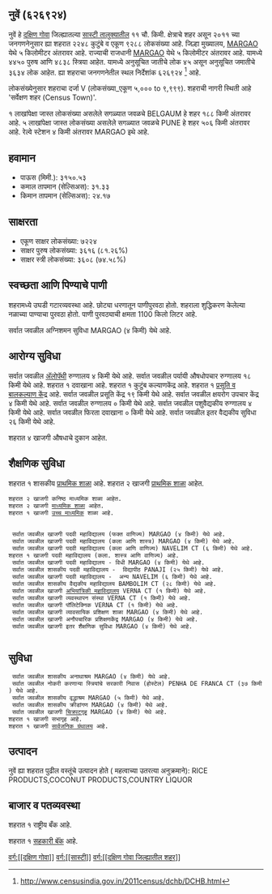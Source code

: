 {{माहितीचौकट भारतीय न्यायक्षेत्र
|प्रकार=शहर 
|जनगणना_स्थलनिर्देशांक=626924
|स्थानिक_नाव=नुवें
|तालुका_नाव=सास्टी
|जिल्हा_नाव=दक्षिण गोवा
|राज्य_नाव =गोवा
|विभाग=
|जिल्हा=[[दक्षिण गोवा]]
|तालुका_नावे =[[सास्टी]]
|जवळचे_शहर =[[BELGAUM]]
|अक्षांश=
|रेखांश=
|शोधक_स्थान =right
|क्षेत्रफळ_एकूण=11
|उंची=
|लोकसंख्या_एकूण=9288
|लोकसंख्या_वर्ष=2011
|लोकसंख्या_घनता=844
|लोकसंख्या_पुरुष=4450
|लोकसंख्या_स्त्री=4838
|लिंग_गुणोत्तर=1087
|अधिकृत_भाषा=[[कोंकणी, मराठी]]
}}

== नुवें (६२६९२४) ==

नुवें हे [[दक्षिण गोवा जिल्हा | दक्षिण गोवा]] जिल्ह्यातल्या [[सास्टी | सास्टी तालुक्यातील]] ११ चौ. किमी. क्षेत्राचे शहर असून २०११ च्या जनगणनेनुसार ह्या शहरात २२४८ कुटुंबे व एकूण ९२८८ लोकसंख्या आहे. जिल्हा मुख्यालय, [[MARGAO]] येथे ५ किलोमीटर अंतरावर आहे. राज्याची राजधानी [[MARGAO]] येथे ५ किलोमीटर अंतरावर आहे.   यामध्ये ४४५० पुरुष आणि ४८३८ स्त्रिया आहेत. यामध्ये अनुसूचित जातीचे लोक ४५ असून अनुसूचित जमातीचे ३६३४ लोक आहेत. ह्या शहराचा जनगणनेतील स्थल निर्देशांक ६२६९२४  <ref>http://www.censusindia.gov.in/2011census/dchb/DCHB.html</ref> आहे.

लोकसंख्येनुसार शहराचा दर्जा V (लोकसंख्या_एकूण ५,००० to ९,९९९).
शहराची नागरी स्थिती आहे 'सर्वेक्षण शहर (Census Town)'.

१ लाखांपेक्षा जास्त लोकसंख्या असलेले सगळ्यात जवळचे BELGAUM हे शहर  १८८ किमी अंतरावर आहे. ५ लाखांपेक्षा जास्त लोकसंख्या असलेले सगळ्यात जवळचे PUNE हे शहर  ५०६ किमी अंतरावर आहे. रेल्वे स्टेशन  ४ किमी अंतरावर MARGAO इथे आहे.


== हवामान ==  
* पाऊस (मिमी.): ३१५०.५३ 
* कमाल तापमान (सेल्सिअस): ३१.३३
* किमान तापमान (सेल्सिअस): २४.१७


== साक्षरता ==  
* एकूण साक्षर लोकसंख्या: ७२२४
* साक्षर पुरुष लोकसंख्या: ३६१६ (८१.२६%)
* साक्षर स्त्री लोकसंख्या: ३६०८ (७४.५८%)


== स्वच्छता आणि पिण्याचे पाणी ==  
शहरामध्ये उघडी गटारव्यवस्था आहे.
छोट्या धरणातून  पाणीपुरवठा होतो. शहराला शुद्धिकरण केलेल्या नळाच्या पाण्याचा पुरवठा होतो. पाणी पुरवठ्याची क्षमता 1100 किलो लिटर आहे.

सर्वात जवळील अग्निशमन सुविधा MARGAO (४ किमी) येथे आहे.


== आरोग्य सुविधा ==
सर्वात जवळील [[अॅलोपॅथी|अ‍ॅलोपॅथी]] रुग्णालय ४ किमी येथे आहे.
सर्वात जवळील पर्यायी औषधोपचार रुग्णालय १८ किमी येथे आहे.
﻿शहरात १ दवाखाना आहे.
﻿शहरात १ कुटुंब कल्याणकेंद्र आहे.
﻿शहरात १ [[प्रसूती| प्रसूति व बालकल्याण केंद्र]] आहे.
सर्वात जवळील प्रसूति केंद्र १९ किमी येथे आहे.
सर्वात जवळील क्षयरोग उपचार केंद्र ४ किमी येथे आहे.
सर्वात जवळील रुग्णालय ० किमी येथे आहे.
सर्वात जवळील पशुवैद्यकीय रुग्णालय ४ किमी येथे आहे.
सर्वात जवळील फिरता दवाखाना ० किमी येथे आहे.
सर्वात जवळील इतर वैद्यकीय सुविधा २६ किमी येथे आहे.



शहरात ४ खाजगी  औषधाचे दुकान आहेत.


== शैक्षणिक सुविधा ==
﻿शहरात १ शासकीय [[प्राथमिक शाळा]] आहे. शहरात २ खाजगी [[प्राथमिक शाळा]] आहेत. 
 शहरात २ खाजगी कनिष्ठ माध्यमिक शाळा आहेत.  
 शहरात २ खाजगी [[माध्यमिक शाळा]] आहेत.  
 ﻿शहरात १ खाजगी [[उच्च माध्यमिक शिक्षण|उच्च माध्यमिक]] शाळा आहे.  
   
   
  सर्वात जवळील खाजगी पदवी महाविद्यालय (फक्त वाणिज्य) MARGAO (४ किमी) येथे आहे.
  सर्वात जवळील खाजगी पदवी महाविद्यालय (कला आणि शास्त्र) MARGAO (४ किमी) येथे आहे.
  सर्वात जवळील खाजगी पदवी महाविद्यालय (कला आणि वाणिज्य) NAVELIM CT (६ किमी) येथे आहे.
 ﻿शहरात १ खाजगी पदवी महाविद्यालय (कला. शास्त्र आणि वाणिज्य) आहे.  
  सर्वात जवळील खाजगी पदवी महाविद्यालय - विधी MARGAO (४ किमी) येथे आहे.
  सर्वात जवळील शासकीय पदवी महाविद्यालय -  विद्यापीठ PANAJI (२५ किमी) येथे आहे.
  सर्वात जवळील खाजगी पदवी महाविद्यालय -  अन्य NAVELIM (६ किमी) येथे आहे.
  सर्वात जवळील शासकीय वैद्यकीय महाविद्यालय BAMBOLIM CT (२८ किमी) येथे आहे.
  सर्वात जवळील खाजगी [[अभियांत्रिकी|अभियांत्रिकी महाविद्यालय]] VERNA CT (१ किमी) येथे आहे.
  सर्वात जवळील खाजगी व्यवस्थापन संस्था VERNA CT (१ किमी) येथे आहे.
  सर्वात जवळील खाजगी पॉलिटेक्निक VERNA CT (१ किमी) येथे आहे.
  सर्वात जवळील खाजगी व्यावसायिक प्रशिक्षण शाळा MARGAO (४ किमी) येथे आहे.
  सर्वात जवळील खाजगी अनौपचारिक प्रशिक्षणकेंद्र MARGAO (४ किमी) येथे आहे.
  सर्वात जवळील खाजगी इतर शैक्षणिक सुविधा MARGAO (४ किमी) येथे आहे.
   


== सुविधा ==
  सर्वात जवळील शासकीय अनाथाश्रम MARGAO (४ किमी) येथे आहे.
  सर्वात जवळील नोकरी करणाऱ्या स्त्रियांचे सरकारी निवास (होस्टेल) PENHA DE FRANCA CT (३७ किमी) येथे आहे.
  सर्वात जवळील शासकीय वृद्धाश्रम MARGAO (५ किमी) येथे आहे.
  सर्वात जवळील शासकीय क्रीडांगण MARGAO (४ किमी) येथे आहे.
  सर्वात जवळील खाजगी [[चित्रपटगृह]] MARGAO (४ किमी) येथे आहे.
 ﻿शहरात १ खाजगी सभागृह आहे.  
 ﻿शहरात १ खाजगी [[सार्वजनिक ग्रंथालय]] आहे.  


== उत्पादन ==
नुवें ह्या शहरात पुढील वस्तूंचे उत्पादन होते ( महत्वाच्या उतरत्या अनुक्रमाने): RICE PRODUCTS,COCONUT PRODUCTS,COUNTRY LIQUOR


== बाजार व पतव्यवस्था ==
﻿शहरात १ राष्ट्रीय बँक आहे.

﻿शहरात १ [[सहकारी संस्था|सहकारी बॅंक]] आहे.





[[वर्ग:[[दक्षिण गोवा]]]]
[[वर्ग:[[सास्टी]]]]
[[वर्ग:[[दक्षिण गोवा जिल्ह्यातील शहर]]]]


{{संदर्भनोंदी}}
 


